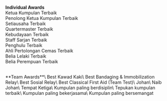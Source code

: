 
<GuideHeader id="11" />

**Individual Awards**\
Ketua Kumpulan Terbaik\
Penolong Ketua Kumpulan Terbaik\
Setiausaha Terbaik\
Quartermaster Terbaik\
Kebudayaan Terbaik\
Staff Sarjan Terbaik\
Penghulu Terbaik\
Ahli Pertolongan Cemas Terbaik\
Belia Lelaki Terbaik\
Belia Perempuan Terbaik

<br/>
**Team Awards**\
Best Kawad Kaki\
Best Bandaging & Immobilization Relay\
Best Sosial Relay\
Best Classical First Aid (Team Test)\
Johan\
Naib Johan\
Tempat Ketiga\
Kumpulan paling berdisiplin\
Tepukan kumpulan terbaik\
Kumpulan paling bekerjasama\
Kumpulan paling bersemangat